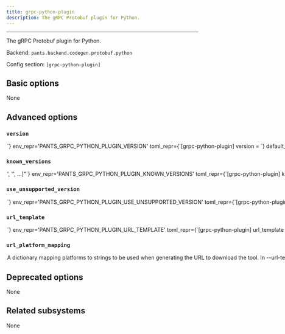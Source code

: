 ```yaml
---
title: grpc-python-plugin
description: The gRPC Protobuf plugin for Python.
---
```



---

The gRPC Protobuf plugin for Python.

Backend: <span className="color--primary">`pants.backend.codegen.protobuf.python`</span>

Config section: <span className="color--primary">`[grpc-python-plugin]`</span>

<span className={styles.options}>

## Basic options

None

## Advanced options

### `version`

<Option
  cli_repr={`--grpc-python-plugin-version=<str>`}
  env_repr='PANTS_GRPC_PYTHON_PLUGIN_VERSION'
  toml_repr={`[grpc-python-plugin]
version = <str>`}
  default_repr={`1.32.0`}
>

Use this version of grpcpythonplugin.

</Option>

### `known_versions`

<Option
  cli_repr={`--grpc-python-plugin-known-versions="['<str>', '<str>', ...]"`}
  env_repr='PANTS_GRPC_PYTHON_PLUGIN_KNOWN_VERSIONS'
  toml_repr={`[grpc-python-plugin]
known_versions = [
    '<str>',
    '<str>',
    ...,
]`}
  default_repr={`[\n  "1.32.0|macos_arm64 |b2db586656463841aa2fd4aab34fb6bd3ef887b522d80e4f2f292146c357f533|6215304",\n  "1.32.0|macos_x86_64|b2db586656463841aa2fd4aab34fb6bd3ef887b522d80e4f2f292146c357f533|6215304",\n  "1.32.0|linux_arm64 |9365e728c603d64735963074340994245d324712344f63557ef3630864dd9f52|5233664",\n  "1.32.0|linux_x86_64|1af99df9bf733c17a75cbe379f3f9d9ff1627d8a8035ea057c3c78575afe1687|4965728"\n]`}
>

Known versions to verify downloads against.

Each element is a pipe-separated string of `version|platform|sha256|length`, where:

```
- `version` is the version string
- `platform` is one of [linux_arm64,linux_x86_64,macos_arm64,macos_x86_64],
- `sha256` is the 64-character hex representation of the expected sha256
digest of the download file, as emitted by `shasum -a 256`
- `length` is the expected length of the download file in bytes, as emitted by
`wc -c`
```

E.g., `3.1.2|macos_x86_64|6d0f18cd84b918c7b3edd0203e75569e0c7caecb1367bbbe409b44e28514f5be|42813`.

Values are space-stripped, so pipes can be indented for readability if necessary.

</Option>

### `use_unsupported_version`

<Option
  cli_repr={`--grpc-python-plugin-use-unsupported-version=<UnsupportedVersionUsage>`}
  env_repr='PANTS_GRPC_PYTHON_PLUGIN_USE_UNSUPPORTED_VERSION'
  toml_repr={`[grpc-python-plugin]
use_unsupported_version = <UnsupportedVersionUsage>`}
  one_of='error, warning'
  default_repr={`error`}
>

What action to take in case the requested version of grpcpythonplugin is not supported.

Supported grpcpythonplugin versions: unspecified

</Option>

### `url_template`

<Option
  cli_repr={`--grpc-python-plugin-url-template=<str>`}
  env_repr='PANTS_GRPC_PYTHON_PLUGIN_URL_TEMPLATE'
  toml_repr={`[grpc-python-plugin]
url_template = <str>`}
  default_repr={`https://binaries.pantsbuild.org/bin/grpc_python_plugin/{version}/{platform}/grpc_python_plugin`}
>

URL to download the tool, either as a single binary file or a compressed file (e.g. zip file). You can change this to point to your own hosted file, e.g. to work with proxies or for access via the filesystem through a `file:$abspath` URL (e.g. `file:/this/is/absolute`, possibly by [templating the buildroot in a config file](https://www.pantsbuild.org/v2.11/docs/options#config-file-entries)).

Use `{version}` to have the value from --version substituted, and `{platform}` to have a value from --url-platform-mapping substituted in, depending on the current platform. For example, https://github.com/.../protoc-&#123;version&#125;-&#123;platform&#125;.zip.

</Option>

### `url_platform_mapping`

<Option
  cli_repr={`--grpc-python-plugin-url-platform-mapping="{'key1': val1, 'key2': val2, ...}"`}
  env_repr='PANTS_GRPC_PYTHON_PLUGIN_URL_PLATFORM_MAPPING'
  toml_repr={`[grpc-python-plugin.url_platform_mapping]
key1 = val1
key2 = val2
...`}
  default_repr={`{\n  "linux_arm64": "linux/arm64",\n  "linux_x86_64": "linux/x86_64",\n  "macos_arm64": "macos/x86_64",\n  "macos_x86_64": "macos/x86_64"\n}`}
>

A dictionary mapping platforms to strings to be used when generating the URL to download the tool.

In --url-template, anytime the `{platform}` string is used, Pants will determine the current platform, and substitute `{platform}` with the respective value from your dictionary.

For example, if you define `{"macos_x86_64": "apple-darwin", "linux_x86_64": "unknown-linux"}, and run Pants on Linux with an intel architecture, then `&#123;platform&#125;` will be substituted in the --url-template option with unknown-linux.

</Option>

## Deprecated options

None

## Related subsystems

None

</span>
